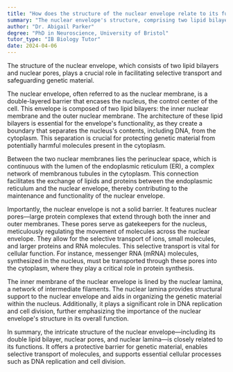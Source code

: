 ```yaml
---
title: "How does the structure of the nuclear envelope relate to its function?"
summary: "The nuclear envelope's structure, comprising two lipid bilayers with nuclear pores, facilitates selective transport and protects genetic material."
author: "Dr. Abigail Parker"
degree: "PhD in Neuroscience, University of Bristol"
tutor_type: "IB Biology Tutor"
date: 2024-04-06
---
```


The structure of the nuclear envelope, which consists of two lipid bilayers and nuclear pores, plays a crucial role in facilitating selective transport and safeguarding genetic material.

The nuclear envelope, often referred to as the nuclear membrane, is a double-layered barrier that encases the nucleus, the control center of the cell. This envelope is composed of two lipid bilayers: the inner nuclear membrane and the outer nuclear membrane. The architecture of these lipid bilayers is essential for the envelope's functionality, as they create a boundary that separates the nucleus's contents, including DNA, from the cytoplasm. This separation is crucial for protecting genetic material from potentially harmful molecules present in the cytoplasm.

Between the two nuclear membranes lies the perinuclear space, which is continuous with the lumen of the endoplasmic reticulum (ER), a complex network of membranous tubules in the cytoplasm. This connection facilitates the exchange of lipids and proteins between the endoplasmic reticulum and the nuclear envelope, thereby contributing to the maintenance and functionality of the nuclear envelope.

Importantly, the nuclear envelope is not a solid barrier. It features nuclear pores—large protein complexes that extend through both the inner and outer membranes. These pores serve as gatekeepers for the nucleus, meticulously regulating the movement of molecules across the nuclear envelope. They allow for the selective transport of ions, small molecules, and larger proteins and RNA molecules. This selective transport is vital for cellular function. For instance, messenger RNA (mRNA) molecules, synthesized in the nucleus, must be transported through these pores into the cytoplasm, where they play a critical role in protein synthesis.

The inner membrane of the nuclear envelope is lined by the nuclear lamina, a network of intermediate filaments. The nuclear lamina provides structural support to the nuclear envelope and aids in organizing the genetic material within the nucleus. Additionally, it plays a significant role in DNA replication and cell division, further emphasizing the importance of the nuclear envelope's structure in its overall function.

In summary, the intricate structure of the nuclear envelope—including its double lipid bilayer, nuclear pores, and nuclear lamina—is closely related to its functions. It offers a protective barrier for genetic material, enables selective transport of molecules, and supports essential cellular processes such as DNA replication and cell division.
    